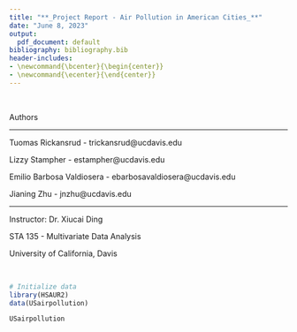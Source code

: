 ```yaml
---
title: "**_Project Report - Air Pollution in American Cities_**"
date: "June 8, 2023"
output: 
  pdf_document: default
bibliography: bibliography.bib
header-includes:
- \newcommand{\bcenter}{\begin{center}}
- \newcommand{\ecenter}{\end{center}}
---
```


\bcenter

$~$
$~$
$~$

Authors

-----------------------------------------------------------

Tuomas Rickansrud - trickansrud@ucdavis.edu

Lizzy Stampher - estampher@ucdavis.edu

Emilio Barbosa Valdiosera - ebarbosavaldiosera@ucdavis.edu

Jianing Zhu - jnzhu@ucdavis.edu

-----------------------------------------------------------

Instructor: Dr. Xiucai Ding

STA 135 - Multivariate Data Analysis

University of California, Davis

$~$
$~$
$~$

\ecenter

\newpage

```r
# Initialize data
library(HSAUR2)
data(USairpollution)
```

```r

USairpollution
```

